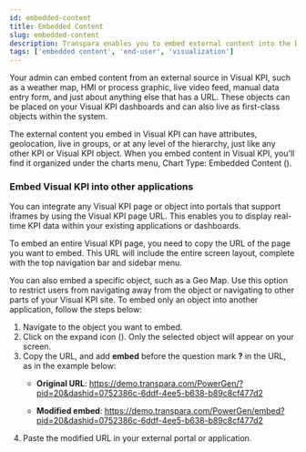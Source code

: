 ```yaml
---
id: embedded-content
title: Embedded Content
slug: embedded-content
description: Transpara enables you to embed external content into the Dashboard, but you can also embed Visual KPI content in other applications.
tags: ['embedded content', 'end-user', 'visualization']
---
```



Your admin can embed content from an external source in Visual KPI, such as a weather map, HMI or process graphic, live video feed, manual data entry form, and just about anything else that has a URL. These objects can be placed on your Visual KPI dashboards and can also live as first-class objects within the system.

The external content you embed in Visual KPI can have attributes, geolocation, live in groups, or at any level of the hierarchy, just like any other KPI or Visual KPI object. When you embed content in Visual KPI, you'll find it organized under the charts menu, Chart Type: Embedded Content (<SvgFont icon="121"/>).

<StylizedImage
  imgURL="img/docs/end-user/features/visualization/charts/features-visualization-charts-embed.gif"
  alt="Embedded Content"
/>

### Embed Visual KPI into other applications

You can integrate any Visual KPI page or object into portals that support iframes by using the Visual KPI page URL. This enables you to display real-time KPI data within your existing applications or dashboards. 

To embed an entire Visual KPI page, you need to copy the URL of the page you want to embed. This URL will include the entire screen layout, complete with the top navigation bar and sidebar menu.

You can also embed a specific object, such as a Geo Map. Use this option to restrict users from navigating away from the object or navigating to other parts of your Visual KPI site. To embed only an object into another application, follow the steps below:

1. Navigate to the object you want to embed.
2. Click on the expand icon (<SvgFont icon="112"/>). Only the selected object will appear on your screen.
3. Copy the URL, and add **embed** before the question mark **?** in the URL, as in the example below:
	- **Original URL**: https://demo.transpara.com/PowerGen/?pid=20&dashid=0752386c-6ddf-4ee5-b638-b89c8cf477d2
  
	- **Modified embed**: https://demo.transpara.com/PowerGen/embed?pid=20&dashid=0752386c-6ddf-4ee5-b638-b89c8cf477d2
4. Paste the modified URL in your external portal or application.
